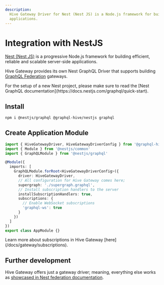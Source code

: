 ```yaml
---
description:
  Hive Gateway Driver for Nest (Nest JS) is a Node.js framework for building server-side
  applications.
---
```



# Integration with NestJS

[Nest (Nest JS)](https://nestjs.com) is a progressive Node.js framework for building efficient,
reliable and scalable server-side applications.

Hive Gateway provides its own Nest GraphQL Driver that supports building
[GraphQL Federation](https://the-guild.dev/graphql/hive/federation) gateways.

<Callout>
  For the setup of a new Nest project, please make sure to read the [Nest GraphQL
  documentation](https://docs.nestjs.com/graphql/quick-start).
</Callout>

## Install

```sh npm2yarn
npm i @nestjs/graphql @graphql-hive/nestjs graphql
```

## Create Application Module

```typescript
import { HiveGatewayDriver, HiveGatewayDriverConfig } from '@graphql-hive/nestjs'
import { Module } from '@nestjs/common'
import { GraphQLModule } from '@nestjs/graphql'

@Module({
  imports: [
    GraphQLModule.forRoot<HiveGatewayDriverConfig>({
      driver: HiveGatewayDriver,
      // All configuration for Hive Gateway comes here;
      supergraph: './supergraph.graphql',
      // Install subscription handlers to the server
      installSubscriptionHandlers: true,
      subscriptions: {
        // Enable WebSocket subscriptions
        'graphql-ws': true
      }
    })
  ]
})
export class AppModule {}
```

<Callout>
  Learn more about subscriptions in Hive Gateway [here](/docs/gateway/subscriptions).
</Callout>

## Further development

Hive Gateway offers just a gateway driver; meaning, everything else works as
[showcased in Nest federation documentation](https://docs.nestjs.com/graphql/federation).
